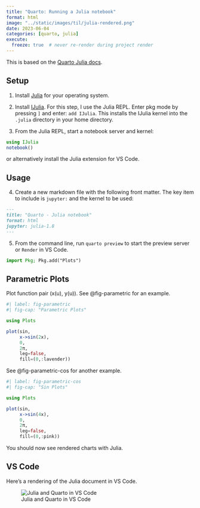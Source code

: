 ```yaml
---
title: "Quarto: Running a Julia notebook"
format: html
image: "../static/images/til/julia-rendered.png"
date: 2023-06-04
categories: [quarto, julia]
execute:
  freeze: true  # never re-render during project render
---
```


This is based on the [Quarto Julia docs](https://quarto.org/docs/computations/julia.html).

## Setup

1. Install [Julia](https://julialang.org/downloads/) for your operating system.

2. Install [IJulia](https://github.com/JuliaLang/IJulia.jl). For this step, I use the Julia REPL. Enter pkg mode by pressing `]` and enter: `add IJulia`. This installs the IJulia kernel into the `.julia` directory in your home directory.

3. From the Julia REPL, start a notebook server and kernel:

```julia
using IJulia
notebook()
```

or alternatively install the Julia extension for VS Code.

## Usage

4. Create a new markdown file with the following front matter. The key item to include is `jupyter:` and the kernel to be used:

```md
---
title: "Quarto - Julia notebook"
format: html
jupyter: julia-1.8
---
```

5. From the command line, run `quarto preview` to start the preview server or `Render` in VS Code.

```julia
import Pkg; Pkg.add("Plots")
```

## Parametric Plots

Plot function pair (x(u), y(u)). 
See @fig-parametric for an example.

```julia

#| label: fig-parametric
#| fig-cap: "Parametric Plots"

using Plots

plot(sin, 
     x->sin(2x), 
     0, 
     2π, 
     leg=false, 
     fill=(0,:lavender))
```

See @fig-parametric-cos for another example.

```julia

#| label: fig-parametric-cos
#| fig-cap: "Sin Plots"

using Plots

plot(sin, 
     x->sin(4x), 
     0, 
     2π, 
     leg=false, 
     fill=(0,:pink))
```


You should now see rendered charts with Julia.

## VS Code

Here's a rendering of the Julia document in VS Code.

![Julia and Quarto in VS Code](../static/images/til/vscode-julia.png)

